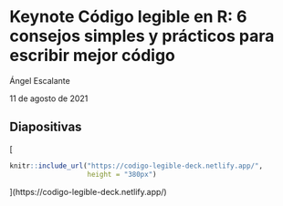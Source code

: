 # Keynote Código legible en R: 6 consejos simples y prácticos para escribir mejor código

Ángel Escalante

11 de agosto de 2021

## Diapositivas

[
```r
knitr::include_url("https://codigo-legible-deck.netlify.app/", 
                   height = "380px")
```
](https://codigo-legible-deck.netlify.app/)
